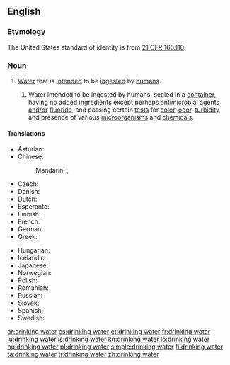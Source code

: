 ==English==
{{wikipedia}}

===Etymology===
The United States standard of identity is from [http://edocket.access.gpo.gov/cfr_2002/aprqtr/21cfr165.110.htm 21&nbsp;CFR 165.110].

===Noun===
{{en-noun|head=[[drinking]] [[water]]|-|s}}

# [[water|Water]] that is [[intended]] to be [[ingested]] by [[human]]s.
## {{context|US|_|standard of identity|lang=en}} Water intended to be ingested by humans, sealed in a [[container]], having no added ingredients except perhaps [[antimicrobial]] agents [[and/or]] [[fluoride]], and passing certain [[test]]s for [[color]], [[odor]], [[turbidity]], and presence of various [[microorganism]]s and [[chemical]]s.

====Translations====
{{trans-top|water for humans}}
* Asturian: {{t-|ast|agua potable|f}}
* Chinese:
*: Mandarin: {{t-|cmn|飲用水|sc=Hani}}, {{t-|cmn|饮用水|tr=yǐnyòngshuǐ|sc=Hani}}
* Czech: {{t+|cs|pitná voda|f}}
* Danish: {{t+|da|drikkevand}}
* Dutch: {{t+|nl|drinkwater}}
* Esperanto: {{t-|eo|trinkakvo}}
* Finnish: {{t+|fi|juomavesi}}
* French: {{t+|fr|eau potable|f}}
* German: {{t+|de|Trinkwasser|n}}
* Greek: {{t-|el|πόσιμο νερό|n|tr=pósimo neró|sc=Grek}}
{{trans-mid}}
* Hungarian: {{t+|hu|ivóvíz}}
* Icelandic: {{t+|is|drykkjarvatn|n}}
* Japanese: {{t-|ja|飲用水|tr=[[いんようすい]], [[inyōsui]]}}
* Norwegian: {{t-|no|drikkevann}}
* Polish: {{t-|pl|woda do picia}}
* Romanian: {{t-|ro|apă potabilă|f}}
* Russian: {{t+|ru|питьевая вода|f|tr=pit'jevája vodá}}
* Slovak: {{t-|sk|pitná voda}}
* Spanish: {{t-|es|agua potable|f}}
* Swedish: {{t+|sv|dricksvatten}}
{{trans-bottom}}

[[ar:drinking water]]
[[cs:drinking water]]
[[et:drinking water]]
[[fr:drinking water]]
[[iu:drinking water]]
[[is:drinking water]]
[[kn:drinking water]]
[[lo:drinking water]]
[[hu:drinking water]]
[[pl:drinking water]]
[[simple:drinking water]]
[[fi:drinking water]]
[[ta:drinking water]]
[[tr:drinking water]]
[[zh:drinking water]]
